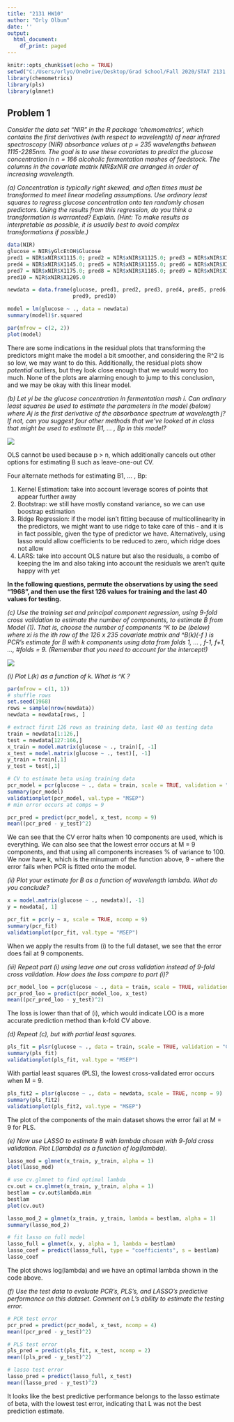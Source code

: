 ---
title: "2131 HW10"
author: "Orly Olbum"
date: ''
output:
  html_document:
    df_print: paged
---

```{r setup, include = FALSE}
knitr::opts_chunk$set(echo = TRUE)
setwd("C:/Users/orlyo/OneDrive/Desktop/Grad School/Fall 2020/STAT 2131 - Applied Statistical Methods 1/Homeworks/HW10")
library(chemometrics)
library(pls)
library(glmnet)
```

## Problem 1

*Consider the data set "NIR" in the R package 'chemometrics', which contains the first derivatives (with respect to wavelength) of near infrared spectroscopy (NIR) absorbance values at p = 235 wavelengths between 1115-2285nm. The goal is to use these covariates to predict the glucose concentration in n = 166 alcoholic fermentation mashes of feedstock. The columns in the covariate matrix NIR$xNIR are arranged in order of increasing wavelength.*

*(a) Concentration is typically right skewed, and often times must be transformed to meet linear modeling assumptions. Use ordinary least squares to regress glucose concentration onto ten randomly chosen predictors. Using the results from this regression, do you think a transformation is warranted? Explain. (Hint: To make results as interpretable as possible, it is usually best to avoid complex transformations if possible.)*

```{r}
data(NIR)
glucose = NIR$yGlcEtOH$Glucose
pred1 = NIR$xNIR$X1115.0; pred2 = NIR$xNIR$X1125.0; pred3 = NIR$xNIR$X1135.0
pred4 = NIR$xNIR$X1145.0; pred5 = NIR$xNIR$X1155.0; pred6 = NIR$xNIR$X1165.0
pred7 = NIR$xNIR$X1175.0; pred8 = NIR$xNIR$X1185.0; pred9 = NIR$xNIR$X1195.0
pred10 = NIR$xNIR$X1205.0

newdata = data.frame(glucose, pred1, pred2, pred3, pred4, pred5, pred6, pred7, pred8, 
                     pred9, pred10)

model = lm(glucose ~ ., data = newdata)
summary(model)$r.squared

par(mfrow = c(2, 2))
plot(model)
```

There are some indications in the residual plots that transforming the predictors might make the model a bit smoother, and considering the R^2 is so low, we may want to do this. Additionally, the residual plots show *potential* outliers, but they look close enough that we would worry too much. None of the plots are alarming enough to jump to this conclusion, and we may be okay with this linear model.

*(b) Let yi be the glucose concentration in fermentation mash i. Can ordinary least squares be used to estimate the parameters in the model (below) where Aj is the first derivative of the absorbance spectrum at wavelength j? If not, can you suggest four other methods that we've looked at in class that might be used to estimate B1, ... , Bp in this model?*

![](b formula.png)

OLS cannot be used because p > n, which additionally cancels out other options for estimating B such as leave-one-out CV.

Four alternate methods for estimating B1, ... , Bp:

1. Kernel Estimation: take into account leverage scores of points that appear further away
2. Bootstrap: we still have mostly constand variance, so we can use boostrap estimation
3. Ridge Regression: if the model isn't fitting because of multicollinearity in the predictors, we might want to use ridge to take care of this - and it is in fact possible, given the type of predictor we have. Alternatively, using lasso would allow coefficients to be reduced to zero, which ridge does not allow
4. LARS: take into account OLS nature but also the residuals, a combo of keeping the lm and also taking into account the residuals we aren't quite happy with yet

**In the following questions, permute the observations by using the seed "1968", and then use the first 126 values for training and the last 40 values for testing.**

*(c) Use the training set and principal component regression, using 9-fold cross validation to estimate the number of components, to estimate B from Model (1). That is, choose the number of components ^K to be (below) where xi is the ith row of the 126 x 235 covariate matrix and ^B(k)(-f ) is PCR's estimate for B with k components using data from folds 1, ... , f-1, f+1, ..., #folds = 9. (Remember that you need to account for the intercept!)*

![](c formula.png)

*(i) Plot L(k) as a function of k. What is ^K ?*

```{r}
par(mfrow = c(1, 1))
# shuffle rows
set.seed(1968)
rows = sample(nrow(newdata))
newdata = newdata[rows, ]

# extract first 126 rows as training data, last 40 as testing data
train = newdata[1:126,]
test = newdata[127:166,]
x_train = model.matrix(glucose ~ ., train)[, -1]
x_test = model.matrix(glucose ~ ., test)[, -1]
y_train = train[,1]
y_test = test[,1]

# CV to estimate beta using training data
pcr_model = pcr(glucose ~ ., data = train, scale = TRUE, validation = "CV")
summary(pcr_model)
validationplot(pcr_model, val.type = "MSEP")
# min error occurs at comps = 9

pcr_pred = predict(pcr_model, x_test, ncomp = 9)
mean((pcr_pred - y_test)^2)
```

We can see that the CV error halts when 10 components are used, which is everything. We can also see that the lowest error occurs at M = 9 components, and that using all components increases % of variance to 100. We now have k, which is the minumum of the function above, 9 - where the error fails when PCR is fitted onto the model.

*(ii) Plot your estimate for B as a function of wavelength lambda. What do you conclude?*

```{r}
x = model.matrix(glucose ~ ., newdata)[, -1]
y = newdata[, 1]

pcr_fit = pcr(y ~ x, scale = TRUE, ncomp = 9)
summary(pcr_fit)
validationplot(pcr_fit, val.type = "MSEP")
```

When we apply the results from (i) to the full dataset, we see that the error does fail at 9 components.

*(iii) Repeat part (i) using leave one out cross validation instead of 9-fold cross validation. How does the loss compare to part (i)?*

```{r}
pcr_model_loo = pcr(glucose ~ ., data = train, scale = TRUE, validation = "LOO")
pcr_pred_loo = predict(pcr_model_loo, x_test)
mean((pcr_pred_loo - y_test)^2)
```

The loss is lower than that of (i), which would indicate LOO is a more accurate prediction method than k-fold CV above.

*(d) Repeat (c), but with partial least squares.*

```{r}
pls_fit = plsr(glucose ~ ., data = train, scale = TRUE, validation = "CV")
summary(pls_fit)
validationplot(pls_fit, val.type = "MSEP")
```

With partial least squares (PLS), the lowest cross-validated error occurs when M = 9.

```{r}
pls_fit2 = plsr(glucose ~ ., data = newdata, scale = TRUE, ncomp = 9)
summary(pls_fit2)
validationplot(pls_fit2, val.type = "MSEP")
```

The plot of the components of the main dataset shows the error fail at M = 9 for PLS.

*(e) Now use LASSO to estimate B with lambda chosen with 9-fold cross validation. Plot L(lambda) as a function of log(lambda).*

```{r}
lasso_mod = glmnet(x_train, y_train, alpha = 1)
plot(lasso_mod)

# use cv.glmnet to find optimal lambda
cv.out = cv.glmnet(x_train, y_train, alpha = 1)
bestlam = cv.out$lambda.min
bestlam
plot(cv.out)

lasso_mod_2 = glmnet(x_train, y_train, lambda = bestlam, alpha = 1)
summary(lasso_mod_2)

# fit lasso on full model
lasso_full = glmnet(x, y, alpha = 1, lambda = bestlam)
lasso_coef = predict(lasso_full, type = "coefficients", s = bestlam)
lasso_coef
```

The plot shows log(lambda) and we have an optimal lambda shown in the code above.

*(f) Use the test data to evaluate PCR's, PLS's, and LASSO's predictive performance on this dataset. Comment on L's ability to estimate the testing error.*

```{r}
# PCR test error
pcr_pred = predict(pcr_model, x_test, ncomp = 4)
mean((pcr_pred - y_test)^2)

# PLS test error
pls_pred = predict(pls_fit, x_test, ncomp = 2)
mean((pls_pred - y_test)^2)

# lasso test error
lasso_pred = predict(lasso_full, x_test)
mean((lasso_pred - y_test)^2)
```

It looks like the best predictive performance belongs to the lasso estimate of beta, with the lowest test error, indicating that L was not the best prediction estimate.

